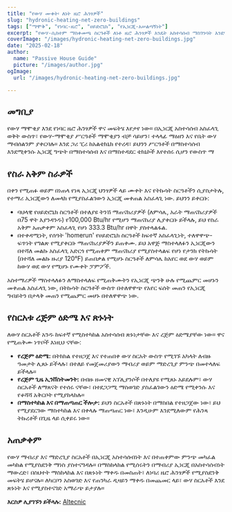 ```yaml
---
title: "የውሃ ሙቀት፡ ለነት ዜሮ ሕንፃዎች"
slug: "hydronic-heating-net-zero-buildings"
tags: ["ማሞቅ", "የነባር-ዜሮ", "ሀይድሮኒክ", "የኢነርጂ-አሠልጣኝነት"]
excerpt: "የውሃ-ሲስተም ማስቀመጫ ስርዓቶች ለነቶ ዜሮ ሕንፃዎች እንዴት አስተሳሰብ ማስገንባት እንደሚችሉ እይታ ያድርጉ"
coverImage: "/images/hydronic-heating-net-zero-buildings.jpg"
date: "2025-02-18"
author:
  name: "Passive House Guide"
  picture: "/images/author.jpg"
ogImage:
  url: "/images/hydronic-heating-net-zero-buildings.jpg"

---
```

## መግቢያ

የውሃ ማሞቂያ እንደ የነባር ዜሮ ሕንፃዎች ዋና መፍትሄ እየታየ ነው። በኢነርጂ አስተሳሰብ አስፈላጊ ወቅት ውስጥ፣ የውሃ-ማሞቂያ ሥርዓቶች ማሞቂያን ብቻ ሳይሆን፣ ተላላፊ ማዕዘን እና የቤት ውሃ ማብሰልንም ያቀርባሉ። እንደ ጋሪ ፒሪ ከአልቴክኒክ የተረዳ፣ ይህንን ሥርዓቶች በማስተሳሰብ እንደሚቀንሱ ኢነርጂ ግጭት በማስተሳሰብ እና በማስተዳደር ቴክኒኮች እየተሰሩ ሲሆን የውስጥ ማ
## የስራ አቅም ስራዎች 

በቀን የሚጠፉ ወይም በነጠላ የነጻ ኢነርጂ ህንፃዎች ላይ ሙቀት እና የትኩሳት ስርዓቶችን ሲያስታትሉ, የተማሪ ኢነርጂውን ለመላክ የሚያስፈልገውን ኢነርጂ መቀጠል አስፈላጊ ነው. ይህንን ይቀርቡ:

- ባህላዊ የሀይድሮኒክ ስርዓቶች በተለያዩ ትንሽ ማጠናከሪያዎች (ለምሳሌ, አራት ማጠናከሪያዎች በ75 ዋት እያንዳንዱ) የ100,000 Btu/hr የሚሆን ማጠናከሪያ ሊያቀርቡ ይችላሉ, ይህ የስራ አቅም አጠቃቀም አስፈላጊ የሆነ 333.3 Btu/hr በዋት ያስተላልፋል.
- በተቀዳሚነት, የሰዓት 'homerun' የሀይድሮኒክ ስርዓቶች ከፍተኛ አስፈላጊነት, ተለዋዋጭ-ፍጥነት የግልጽ የሚያቀርቡ ማጠናከሪያዎችን ይጠቀሙ. ይህ አዋጅ ማስተላለፉን ኢነርጂውን በተሻለ መልኩ አስፈላጊ አድርጎ የሚጠቀም ማጠናከሪያ የሚያስተላልፍ የሆነ የታንክ የትኩሳት (በተሻለ መልኩ ዙሪያ 120°F) ይጠበቃል የሚሆኑ ስርዓቶች ለምሳሌ ከአየር ወደ ውሃ ወይም ከውሃ ወደ ውሃ የሚሆኑ የሙቀት ፓምፖች.

አስተማሪዎች ማስተላለፉን ለማስተላለፍ የሚጠቅሙትን የኢነርጂ ጭንቅ ሁሉ የሚጨምር መሆኑን መቀጠል አስፈላጊ ነው, በትኩሳት ስርዓቶች ውስጥ በተለዋዋጭ የአየር ፍሰት መጠን የኢነርጂ ግብይትን በታላቅ መጠን የሚጨምር መሆኑ በተለዋዋጭ ነው.
## የስርአቱ ረጅም ዕድሜ እና ጽኑነት

ለውሃ ስርአቶች አንዱ ከፍተኛ የሚስተካከል አስተሳሰብ ጽኑነታቸው እና ረጅም ዕድሜያቸው ነው። ዋና የሚጠቅሙ ነጥቦች እነዚህ ናቸው:

- **የረጅም ዕድሜ:** በትክክል የተዘጋጀ እና የተጠበቀ ውሃ ስርአት ውስጥ የሚገኙ አካላት ለብዙ ዓመታት ሊጸኑ ይችላሉ፣ በተለይ የመጀመሪያውን ማብሪያ ወይም ማድረጊያ ምንጭ በመተላለፍ ይችላሉ።
- **የረጅም ጊዜ ኢንቨስትመንት:** በብዙ ዘመናዊ አፕሊያንሶች በተለያዩ የሚጸኑ አይደሉም፣ ውሃ ስርአቶች ለማጸናት የተሰሩ ናቸው፣ በተደጋጋሚ ማስወገድ ያስፈልገውን ዕድሜ የሚቀንሱ እና የቆሻሻ አቅርቦት የሚያከላከሉ።
- **በማስተካከል እና በማጠጣጠር ችሎታ:** ይህን ስርአቶች በጽኑነት በማስበል የተዘጋጀው ነው፣ ይህ የሚያደርገው ማስተካከል እና በቀላሉ ማጠጣጠር ነው፣ እንዲሁም እንደሚለውም የሕንጻ ትኩረቶች በጊዜ ላይ ሲቀይሩ ነው።

## አጠቃቀም

የውሃ ማብሪያ እና ማድረጊያ ስርአቶች በኢነርጂ አስተሳሰብነት እና በተጠቀምው ምንጭ መካፈል መካከል የሚያስደንቅ ማነስ ያስተናግዳሉ። በማስከላከል የሚሰሩትን በማብሪያ ኢነርጂ በአስተሳሰብነት ማውረድ፣ በስህተት ማስከላከል እና በጽኑነት ማቀዱ በመስጠት፣ ለነባሪ ዜሮ ሕንፃዎች የሚያስደንቅ መፍትሄ ይሆናሉ። ለካርቦን አስወገድ እና የጠንካራ ዲዛይን ማቀዱ በመጨመር ላይ፣ ውሃ ስርአቶች እንደ ጽኑነት እና የሚያስተናገድ አማራጭ ይታያሉ።

**እርስዎ ሊያገኙን ይችላሉ:** [Altecnic](https://www.altecnic.co.uk)
